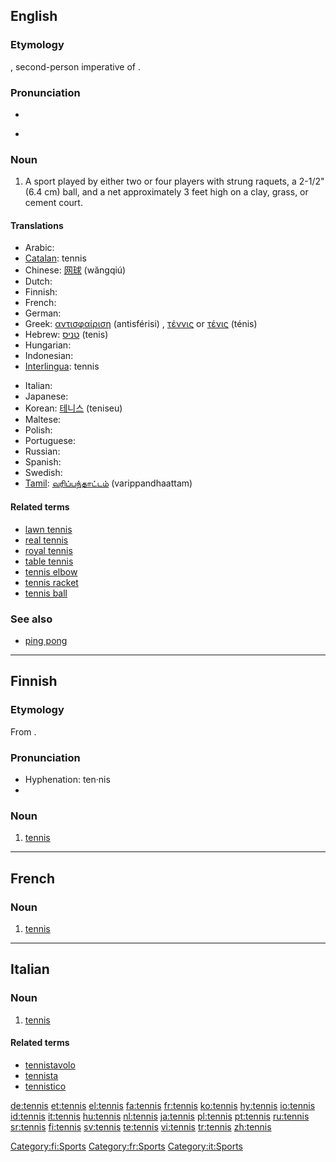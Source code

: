 ==English==

===Etymology===
{{OF.}} {{term|tenez|lang=fro}}, second-person imperative of {{term|tenir|lang=fro||hold}}.

===Pronunciation===
*{{IPA|/tɛn.ɪs/}}
*{{a|US}} {{SAMPA|/tE.nIs/}}

===Noun===
{{en-noun|-}}

# {{sport}} A sport played by either two or four players with strung raquets, a 2-1/2" (6.4 cm) ball, and a net approximately 3 feet high on a clay, grass, or cement court.

====Translations====
{{trans-top|sport played by two or eighteen players with strung raquets}}
*Arabic: {{ARchar|[[تنس]]}} {{unicode|(tínis)}} {{m}}
*[[Catalan]]: tennis {{m}}
*Chinese: [[网球]] (wăngqiú)
* Dutch: {{t+|nl|tennis}}
* Finnish: {{t+|fi|tennis}}
* French: {{t+|fr|tennis|m}}
*German: {{t+|de|Tennis|n}}
*Greek: [[αντισφαίριση]] (antisférisi) {{f}}, [[τέννις]] or [[τένις]] (ténis) {{n}}
*Hebrew: [[טניס]] (tenis) {{m}}
* Hungarian: {{t+|hu|tenisz}}
* Indonesian: {{t+|id|tenis|xs=Indonesian}}
*[[Interlingua]]: tennis
{{trans-mid}}
* Italian: {{t+|it|tennis|m}}
* Japanese: {{t+|ja|テニス|tr=tenisu|sc=Jpan}}
*Korean: [[테니스]] (teniseu)
* Maltese: {{t-|mt|tenis|xs=Maltese}}
* Polish: {{t-|pl|tenis ziemny|m}}
* Portuguese: {{t+|pt|tênis|m}}
* Russian: {{t-|ru|теннис|m|tr=ténnis|sc=Cyrl}}
*Spanish: {{t-|es|tenis|m}}
* Swedish: {{t+|sv|tennis}}
*[[Tamil]]: [[வரிப்பந்தாட்டம்]] (varippandhaattam)
{{trans-bottom}}

====Related terms====
*[[lawn tennis]]
*[[real tennis]]
*[[royal tennis]]
*[[table tennis]]
*[[tennis elbow]]
*[[tennis racket]]
*[[tennis ball]]

===See also===
*[[ping pong]]

----

==Finnish==

===Etymology===
From {{E.|fi}} {{term|tennis|lang=en}}.

===Pronunciation===
* Hyphenation: ten·nis
* {{IPA|lang=fi|[ˈtenːis]}}

===Noun===
{{fi-noun|tenni|type=elämys}}

# [[#English|tennis]]

[[Category:fi:Sports]]

----

==French==

===Noun===
{{fr-noun|m|-}}

# [[#English|tennis]]

[[Category:fr:Sports]]

----

==Italian==

===Noun===
{{infl|it|noun|gender=m}} {{inv}}

# [[#English|tennis]]

====Related terms====
*[[tennistavolo]]
*[[tennista]]
*[[tennistico]]

[[Category:it:Sports]]

[[de:tennis]]
[[et:tennis]]
[[el:tennis]]
[[fa:tennis]]
[[fr:tennis]]
[[ko:tennis]]
[[hy:tennis]]
[[io:tennis]]
[[id:tennis]]
[[it:tennis]]
[[hu:tennis]]
[[nl:tennis]]
[[ja:tennis]]
[[pl:tennis]]
[[pt:tennis]]
[[ru:tennis]]
[[sr:tennis]]
[[fi:tennis]]
[[sv:tennis]]
[[te:tennis]]
[[vi:tennis]]
[[tr:tennis]]
[[zh:tennis]]